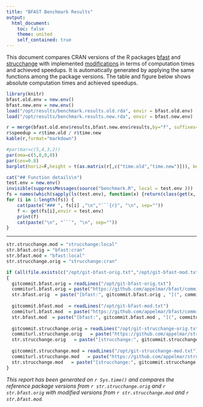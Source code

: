 ```yaml
---
title: "BFAST Benchmark Results"
output:
  html_document:
    toc: false
    theme: united
    self_contained: true
---
```



This document compares CRAN versions of the R packages [bfast](https://cran.r-project.org/web/packages/bfast/index.html) and [strucchange](https://cran.r-project.org/web/packages/strucchange/index.html)  with implemented [modifications](https://github.com/appelmar/bfast) in terms of computation times and achieved speedups. It is automatically generated by applying the same functions among the package versions. The table and figure below shows absolute computation times and achieved speedups.


```r
library(knitr)
bfast.old.env = new.env()
bfast.new.env = new.env()
load("/opt/results/benchmark.results.old.rda", envir = bfast.old.env)
load("/opt/results/benchmark.results.new.rda", envir = bfast.new.env)

r = merge(bfast.old.env$results,bfast.new.env$results,by="f", suffixes=c(".old",".new"))
r$speedup = r$time.old / r$time.new
kable(r,format="markdown")
```


```r
#par(mar=c(5,4,3,2))
par(oma=c(5,0,0,0))
par(cex=0.8)
barplot(horiz=F,height = t(as.matrix(r[,c("time.old","time.new")])), beside = T, names.arg = r$f, ylab="Computation time (seconds)", legend.text=c("CRAN", "SCALBF"), las=3, args.legend=list(x="topleft"))
```


```r
cat("## Function details\n")
test.env = new.env()
invisible(suppressMessages(source("benchmark.R", local = test.env )))
fs = names(which(sapply(ls(test.env), function(x) {return(class(get(x, envir = test.env)))}) == "function"))
for (i in 1:length(fs)) {
    cat(paste("### ", fs[i] ,"\n","```{r}", "\n", sep=""))
    f <- get(fs[i],envir = test.env)
    print(f)
    cat(paste("\n", "```", "\n", sep=""))
}
```

---


```r
str.strucchange.mod = "strucchange:local"
str.bfast.orig = "bfast:cran"
str.bfast.mod = "bfast:local"
str.strucchange.orig = "strucchange:cran"

if (all(file.exists(c("/opt/git-bfast-orig.txt","/opt/git-bfast-mod.txt","/opt/git-strucchange-orig.txt", "/opt/git-strucchange-mod.txt"))))
{
  gitcommit.bfast.orig = readLines("/opt/git-bfast-orig.txt")
  commiturl.bfast.orig = paste("https://github.com/appelmar/bfast/commit/", gitcommit.bfast.orig  , sep="")
  str.bfast.orig  = paste("[bfast:", gitcommit.bfast.orig , "](", commiturl.bfast.orig , ")", sep="")
  
  gitcommit.bfast.mod  = readLines("/opt/git-bfast-mod.txt")
  commiturl.bfast.mod  = paste("https://github.com/appelmar/bfast/commit/", gitcommit.bfast.mod  , sep="")
  str.bfast.mod  = paste("[bfast:", gitcommit.bfast.mod , "](", commiturl.bfast.mod , ")", sep="")
  
  gitcommit.strucchange.orig = readLines("/opt/git-strucchange-orig.txt")
  commiturl.strucchange.orig   = paste("https://github.com/appelmar/strucchange/commit/", gitcommit.strucchange.orig , sep="")
  str.strucchange.orig   = paste("[strucchange:", gitcommit.strucchange.orig  , "](", commiturl.strucchange.orig  , ")", sep="")
  
  gitcommit.strucchange.mod = readLines("/opt/git-strucchange-mod.txt")
  commiturl.strucchange.mod   = paste("https://github.com/appelmar/strucchange/commit/", gitcommit.strucchange.mod , sep="")
  str.strucchange.mod   = paste("[strucchange:", gitcommit.strucchange.mod  , "](", commiturl.strucchange.mod  , ")", sep="")
}
```

_This report has been generated on `r Sys.time()` and compares the reference package versions from `r str.strucchange.orig` and  `r str.bfast.orig` with modified versions from `r str.strucchange.mod` and  `r str.bfast.mod`._



